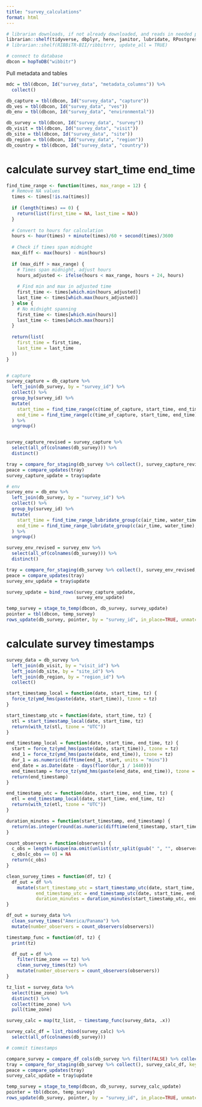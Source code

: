 ```yaml
---
title: "survey_calculations"
format: html
---
```


```r

# librarian downloads, if not already downloaded, and reads in needed packages
librarian::shelf(tidyverse, dbplyr, here, janitor, lubridate, RPostgres, stringr, DBI, parsedate, uuid, hms, RIBBiTR-BII/ribbitrrr)
# librarian::shelf(RIBBiTR-BII/ribbitrrr, update_all = TRUE)

# connect to database
dbcon = hopToDB("wibbitr")

```

Pull metadata and tables
```r
mdc = tbl(dbcon, Id("survey_data", "metadata_columns")) %>%
  collect()

db_capture = tbl(dbcon, Id("survey_data", "capture"))
db_ves = tbl(dbcon, Id("survey_data", "ves"))
db_env = tbl(dbcon, Id("survey_data", "environmental"))

db_survey = tbl(dbcon, Id("survey_data", "survey"))
db_visit = tbl(dbcon, Id("survey_data", "visit"))
db_site = tbl(dbcon, Id("survey_data", "site"))
db_region = tbl(dbcon, Id("survey_data", "region"))
db_country = tbl(dbcon, Id("survey_data", "country"))

```

# calculate survey start_time end_time
```r


find_time_range <- function(times, max_range = 12) {
  # Remove NA values
  times <- times[!is.na(times)]
  
  if (length(times) == 0) {
    return(list(first_time = NA, last_time = NA))
  }
  
  # Convert to hours for calculation
  hours <- hour(times) + minute(times)/60 + second(times)/3600
  
  # Check if times span midnight
  max_diff <- max(hours) - min(hours)
  
  if (max_diff > max_range) {
    # Times span midnight, adjust hours
    hours_adjusted <- ifelse(hours < max_range, hours + 24, hours)
    
    # Find min and max in adjusted time
    first_time <- times[which.min(hours_adjusted)]
    last_time <- times[which.max(hours_adjusted)]
  } else {
    # No midnight spanning
    first_time <- times[which.min(hours)]
    last_time <- times[which.max(hours)]
  }
  
  return(list(
    first_time = first_time,
    last_time = last_time
  ))
}


# capture
survey_capture = db_capture %>%
  left_join(db_survey, by = "survey_id") %>%
  collect() %>%
  group_by(survey_id) %>%
  mutate(
    start_time = find_time_range(c(time_of_capture, start_time, end_time))$first_time,
    end_time = find_time_range(c(time_of_capture, start_time, end_time))$last_time
  ) %>%
  ungroup()


survey_capture_revised = survey_capture %>%
  select(all_of(colnames(db_survey))) %>%
  distinct()

tray = compare_for_staging(db_survey %>% collect(), survey_capture_revised, key_columns = "survey_id", report = "survey_capture")
peace = compare_updates(tray)
survey_capture_update = tray$update

# env
survey_env = db_env %>%
  left_join(db_survey, by = "survey_id") %>%
  collect() %>%
  group_by(survey_id) %>%
  mutate(
    start_time = find_time_range_lubridate_group(c(air_time, water_time), start_time, end_time)$first_time,
    end_time = find_time_range_lubridate_group(c(air_time, water_time), start_time, end_time)$last_time
  ) %>%
  ungroup()

survey_env_revised = survey_env %>%
  select(all_of(colnames(db_survey))) %>%
  distinct()

tray = compare_for_staging(db_survey %>% collect(), survey_env_revised, key_columns = "survey_id", report = "survey_env")
peace = compare_updates(tray)
survey_env_update = tray$update

survey_update = bind_rows(survey_capture_update,
                          survey_env_update)

temp_survey = stage_to_temp(dbcon, db_survey, survey_update)
pointer = tbl(dbcon, temp_survey)
rows_update(db_survey, pointer, by = "survey_id", in_place=TRUE, unmatched = "ignore")

```

# calculate survey timestamps
```r
survey_data = db_survey %>%
  left_join(db_visit, by = "visit_id") %>%
  left_join(db_site, by = "site_id") %>%
  left_join(db_region, by = "region_id") %>%
  collect()

start_timestamp_local = function(date, start_time, tz) {
  force_tz(ymd_hms(paste(date, start_time)), tzone = tz)
}

start_timestamp_utc = function(date, start_time, tz) {
  stl = start_timestamp_local(date, start_time, tz)
  return(with_tz(stl, tzone = "UTC"))
}

end_timestamp_local = function(date, start_time, end_time, tz) {
  start = force_tz(ymd_hms(paste(date, start_time)), tzone = tz)
  end_1 = force_tz(ymd_hms(paste(date, end_time)), tzone = tz)
  dur_1 = as.numeric(difftime(end_1, start, units = "mins"))
  end_date = as.Date(date - days(floor(dur_1 / 1440)))
  end_timestamp = force_tz(ymd_hms(paste(end_date, end_time)), tzone = tz)
  return(end_timestamp)
}

end_timestamp_utc = function(date, start_time, end_time, tz) {
  etl = end_timestamp_local(date, start_time, end_time, tz)
  return(with_tz(etl, tzone = "UTC"))
}

duration_minutes = function(start_timestamp, end_timestamp) {
  return(as.integer(round(as.numeric(difftime(end_timestamp, start_timestamp, units = "mins")), digits = 0)))
}

count_observers = function(observers) {
  c_obs = length(unique(na.omit(unlist(str_split(gsub(" ", "", observers), ",")))))
  c_obs[c_obs == 0] = NA
  return(c_obs)
}

clean_survey_times = function(df, tz) {
  df_out = df %>%
    mutate(start_timestamp_utc = start_timestamp_utc(date, start_time, tz),
           end_timestamp_utc = end_timestamp_utc(date, start_time, end_time, tz),
           duration_minutes = duration_minutes(start_timestamp_utc, end_timestamp_utc))
}

df_out = survey_data %>%
  clean_survey_times("America/Panama") %>%
  mutate(number_observers = count_observers(observers))

timestamp_func = function(df, tz) {
  print(tz)

  df_out = df %>%
    filter(time_zone == tz) %>%
    clean_survey_times(tz) %>%
    mutate(number_observers = count_observers(observers))
}

tz_list = survey_data %>%
  select(time_zone) %>%
  distinct() %>%
  collect(time_zone) %>%
  pull(time_zone)

survey_calc = map(tz_list, ~ timestamp_func(survey_data, .x))

survey_calc_df = list_rbind(survey_calc) %>%
  select(all_of(colnames(db_survey)))

# commit timestamps

compare_survey = compare_df_cols(db_survey %>% filter(FALSE) %>% collect(), survey_calc_df)
tray = compare_for_staging(db_survey %>% collect(), survey_calc_df, key_columns = "survey_id", report = "survey")
peace = compare_updates(tray)
survey_calc_update = tray$update

temp_survey = stage_to_temp(dbcon, db_survey, survey_calc_update)
pointer = tbl(dbcon, temp_survey)
rows_update(db_survey, pointer, by = "survey_id", in_place=TRUE, unmatched = "ignore")

```